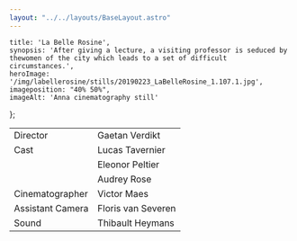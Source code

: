 ```yaml
---
layout: "../../layouts/BaseLayout.astro"
---
```

    title: 'La Belle Rosine',
    synopsis: 'After giving a lecture, a visiting professor is seduced by thewomen of the city which leads to a set of difficult circumstances.',
    heroImage: '/img/labellerosine/stills/20190223_LaBelleRosine_1.107.1.jpg',
    imageposition: "40% 50%",
    imageAlt: 'Anna cinematography still'
};

<ProjectHero title={meta.title} synopsis={meta.synopsis} heroImage={meta.heroImage} alt={meta.imageAlt} imageposition={meta.imageposition} />

<ContentPicture image="/img/labellerosine/stills/20190223_LaBelleRosine_1.34.2.jpg" alt={meta.imageAlt} />

<section class="hero" >
    <div class="hero-content">           
        <table class="table-auto border-separate border-spacing-x-3 text-base-200">
            <tbody>
                <tr>
                    <td class="text-right font-light">Director</td>
                    <td class="text-left font-bold">Gaetan Verdikt</td>
                </tr>       
                <tr>
                    <td class="text-right font-light">Cast</td>
                    <td class="text-left font-bold">Lucas Tavernier</td>
                </tr>
                <tr>
                    <td class="text-right font-light"></td>
                    <td class="text-left font-bold">Eleonor Peltier</td>
                </tr>
                <tr>
                    <td class="text-right font-light"></td>
                    <td class="text-left font-bold">Audrey Rose</td>
                </tr>         
                <tr>
                    <td class="text-right font-light">Cinematographer</td>
                    <td class="text-left font-bold">Victor Maes</td>
                </tr>
                <tr>
                    <td class="text-right font-light">Assistant Camera</td>
                    <td class="text-left font-bold">Floris van Severen</td>
                </tr>
                <tr>
                    <td class="text-right font-light">Sound</td>
                    <td class="text-left font-bold">Thibault Heymans</td>
                </tr>
            </tbody>
        </table>
    </div>  
</section>

<ContentPicture image="/img/labellerosine/stills/20190223_LaBelleRosine_1.33.1.jpg" alt={meta.imageAlt} />
<ContentPicture image="/img/labellerosine/stills/20190223_LaBelleRosine_1.109.1.jpg" alt={meta.imageAlt} />
<ContentPicture image="/img/labellerosine/stills/20190223_LaBelleRosine_1.115.1.jpg" alt={meta.imageAlt} />
<ContentPicture image="/img/labellerosine/stills/20190223_LaBelleRosine_1.107.1.jpg" alt={meta.imageAlt} />
<ContentPicture image="/img/labellerosine/stills/20190223_LaBelleRosine_1.45.1.jpg" alt={meta.imageAlt} />
<ContentPicture image="/img/labellerosine/stills/20190223_LaBelleRosine_1.93.2.jpg" alt={meta.imageAlt} />

